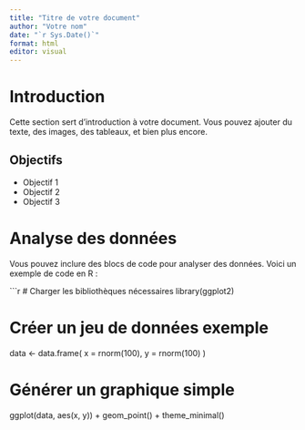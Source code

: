 ```yaml
---
title: "Titre de votre document"
author: "Votre nom"
date: "`r Sys.Date()`"
format: html
editor: visual
---
```


# Introduction

Cette section sert d'introduction à votre document. Vous pouvez ajouter du texte, des images, des tableaux, et bien plus encore.

## Objectifs

- Objectif 1
- Objectif 2
- Objectif 3

# Analyse des données

Vous pouvez inclure des blocs de code pour analyser des données. Voici un exemple de code en R :

```r
# Charger les bibliothèques nécessaires
library(ggplot2)

# Créer un jeu de données exemple
data <- data.frame(
  x = rnorm(100),
  y = rnorm(100)
)

# Générer un graphique simple
ggplot(data, aes(x, y)) +
  geom_point() +
  theme_minimal()
